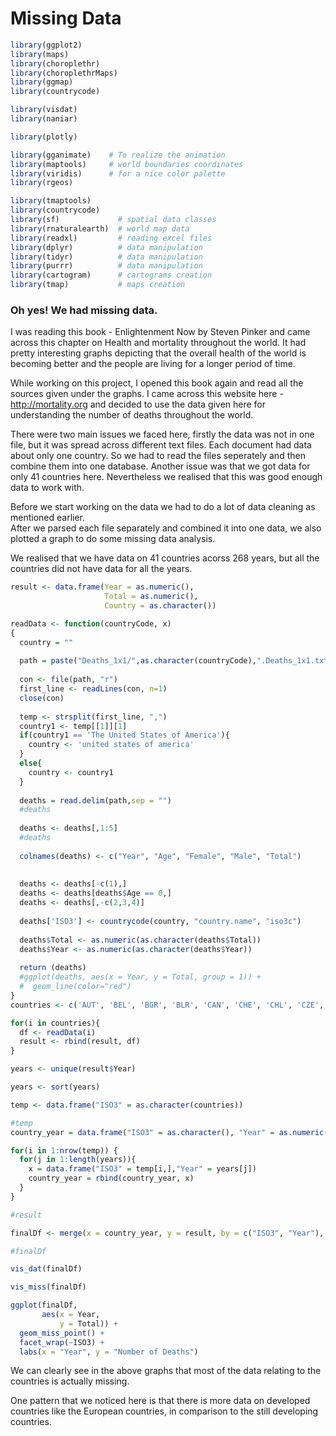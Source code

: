 # Missing Data


```r
library(ggplot2)
library(maps)
library(choroplethr)
library(choroplethrMaps)
library(ggmap)
library(countrycode)

library(visdat)
library(naniar)

library(plotly)

library(gganimate)    # To realize the animation
library(maptools)     # world boundaries coordinates
library(viridis)      # for a nice color palette
library(rgeos)

library(tmaptools)
library(countrycode)
library(sf)             # spatial data classes
library(rnaturalearth)  # world map data
library(readxl)         # reading excel files
library(dplyr)          # data manipulation
library(tidyr)          # data manipulation
library(purrr)          # data manipulation
library(cartogram)      # cartograms creation
library(tmap)           # maps creation
```
<h3>Oh yes! We had missing data.</h3>
<p>
I was reading this book - Enlightenment Now by Steven Pinker and came across this chapter on Health and mortality throughout the world. It had pretty interesting graphs depicting that the overall health of the world is becoming better and the people are living for a longer period of time. \

While working on this project, I opened this book again and read all the sources given under the graphs. I came across this website here - <http://mortality.org> and decided to use the data given here for understanding the number of deaths throughout the world. \

There were two main issues we faced here, firstly the data was not in one file, but it was spread across different text files. Each document had data about only one country. So we had to read the files seperately and then combine them into one database. Another issue was that we got data for only 41 countries here. Nevertheless we realised that this was good enough data to work with. \

Before we start working on the data we had to do a lot of data cleaning as mentioned earlier. \
After we parsed each file separately and combined it into one data, we also plotted a graph to do some missing data analysis. \

We realised that we have data on 41 countries acorss 268 years, but all the countries did not have data for all the years. 
</p>

```r

result <- data.frame(Year = as.numeric(),
                     Total = as.numeric(),
                     Country = as.character())

readData <- function(countryCode, x)
{
  country = ""
  
  path = paste("Deaths_1x1/",as.character(countryCode),".Deaths_1x1.txt", sep="")
  
  con <- file(path, "r")
  first_line <- readLines(con, n=1)
  close(con)
  
  temp <- strsplit(first_line, ",")
  country1 <- temp[[1]][1]
  if(country1 == 'The United States of America'){
    country <- 'united states of america'
  }
  else{
    country <- country1
  }
  
  deaths = read.delim(path,sep = "")
  #deaths
  
  deaths <- deaths[,1:5]
  #deaths
  
  colnames(deaths) <- c("Year", "Age", "Female", "Male", "Total")
  
  
  deaths <- deaths[-c(1),]
  deaths <- deaths[deaths$Age == 0,]
  deaths <- deaths[,-c(2,3,4)]
  
  deaths['ISO3'] <- countrycode(country, "country.name", "iso3c")
  
  deaths$Total <- as.numeric(as.character(deaths$Total))
  deaths$Year <- as.numeric(as.character(deaths$Year))
  
  return (deaths)
  #ggplot(deaths, aes(x = Year, y = Total, group = 1)) + 
  #  geom_line(color="red")
}
countries <- c('AUT', 'BEL', 'BGR', 'BLR', 'CAN', 'CHE', 'CHL', 'CZE', 'DEUTNP', 'DNK', 'ESP', 'EST', 'FIN', 'FRATNP', 'GRC', 'HKG', 'HRV', 'HUN', 'IRL', 'ISL', 'ISR', 'ITA', 'LTU', 'LUX', 'LVA', 'NLD', 'NOR', 'NZL_NP', 'POL', 'PRT', 'RUS', 'SVK', 'SVN', 'SWE', 'TWN', 'UKR','GBR_NP', 'AUS', 'USA', 'JPN', 'KOR')

for(i in countries){
  df <- readData(i)
  result <- rbind(result, df)
}

years <- unique(result$Year)

years <- sort(years)

temp <- data.frame("ISO3" = as.character(countries))

#temp
country_year = data.frame("ISO3" = as.character(), "Year" = as.numeric())

for(i in 1:nrow(temp)) {
  for(j in 1:length(years)){
    x = data.frame("ISO3" = temp[i,],"Year" = years[j])
    country_year = rbind(country_year, x)
  }
}

#result

finalDf <- merge(x = country_year, y = result, by = c("ISO3", "Year"), all=TRUE)

#finalDf

vis_dat(finalDf)

vis_miss(finalDf)

ggplot(finalDf, 
       aes(x = Year, 
           y = Total)) + 
  geom_miss_point() +
  facet_wrap(~ISO3) +
  labs(x = "Year", y = "Number of Deaths")

```
<p>
We can clearly see in the above graphs that most of the data relating to the countries is actually missing. 

One pattern that we noticed here is that there is more data on developed countries like the European countries, in comparison to the still developing countries.
<p>
